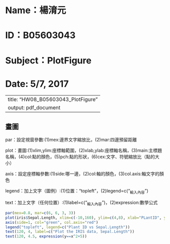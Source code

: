 
# Name：楊淯元
# ID：B05603043
# Subject：PlotFigure
# Date: 5/7, 2017

---
title: "HW08_B05603043_PlotFigure"
output: pdf_document
---
##  畫圖
par：設定視窗參數:(1)mex:邊界文字縮放比，(2)mar:四邊預留距離

plot：畫圖:(1)xlim,ylim:座標軸範圍，(2)xlab,ylab:座標軸名稱，(3)main:主標題名稱，(4)col:點的顏色，(5)pch:點的形狀，(6)cex:文字、符號縮放比（點的大小）

axis：設定座標軸參數:(1)side:哪一邊，(2)col:軸的顏色，(3)col.axis:軸文字的顏色

legend：加上文字（圖例）:(1)位置："topleft"，(2)legend=c("~輸入內容~")

text：加上文字（任何位置）:(1)label=c("~輸入內容~")，(2)expression:數學公式

```r
par(mex=0.8, mar=c(6, 6, 3, 3))
plot(iris$Sepal.Length, xlim=c(-10,160), ylim=c(4,8), xlab="PLantID", ylab="Length of Sepal", main="IRIS Data", col="blue", pch=2, cex=0.7)
axis(side=1, col="green", col.axis="red")
legend("topleft", legend=c("Plant ID vs Sepal.Length"))
text(120, 4, label=c("Plot the IRIS data, Sepal.Length"))
text(120, 4.5, expression(y==x^2+5))
```

